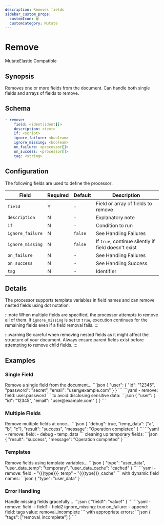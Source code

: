 ```yaml
---
description: Removes fields
sidebar_custom_props:
  customIcon: 🗑️
  customCategory: Mutate
---
```


# Remove

<span className="theme-doc-version-badge badge badge--primary">Mutate</span><span className="theme-doc-version-badge badge badge--secondary">Elastic Compatible</span>

## Synopsis

Removes one or more fields from the document. Can handle both single fields and arrays of fields to remove.

## Schema

```yaml {2}
- remove:
    field: <ident|ident[]>
    description: <text>
    if: <script>
    ignore_failure: <boolean>
    ignore_missing: <boolean>
    on_failure: <processor[]>
    on_success: <processor[]>
    tag: <string>
```

## Configuration

The following fields are used to define the processor:

|Field|Required|Default|Description|
|---|---|---|---|
|`field`|Y|-|Field or array of fields to remove|
|`description`|N|-|Explanatory note|
|`if`|N|-|Condition to run|
|`ignore_failure`|N|`false`|See <Topic id="handling-failures">Handling Failures</Topic>|
|`ignore_missing`|N|`false`|If `true`, continue silently if field doesn't exist|
|`on_failure`|N|-|See <Topic id="handling-failures">Handling Failures</Topic>|
|`on_success`|N|-|See <Topic id="handling-success">Handling Success</Topic>|
|`tag`|N|-|Identifier|

## Details

The processor supports template variables in field names and can remove nested fields using dot notation.

:::note
When multiple fields are specified, the processor attempts to remove all of them. If `ignore_missing` is set to `true`, execution continues for the remaining fields even if a field removal fails.
:::

:::warning
Be careful when removing nested fields as it might affect the structure of your document. Always ensure parent fields exist before attempting to remove child fields.
:::

## Examples

### Single Field

<ExampleGrid>
  <CommentCol>
    Remove a single field from the document...
  </CommentCol>
  <CodeCol>
    ```json
    {
      "user": {
        "id": "12345",
        "password": "secret",
        "email": "user@example.com"
      }
    }
    ```
    ```yaml
    - remove:
        field: user.password
    ```
  </CodeCol>
  <CommentCol>
    to avoid disclosing sensitive data:
  </CommentCol>
  <CodeCol>
    ```json
    {
      "user": {
        "id": "12345",
        "email": "user@example.com"
      }
    }
    ```
  </CodeCol>
</ExampleGrid>

### Multiple Fields

<ExampleGrid>
  <CommentCol>
    Remove multiple fields at once...
  </CommentCol>
  <CodeCol>
    ```json
    {
      "debug": true,
      "temp_data": ["a", "b", "c"],
      "result": "success",
      "message": "Operation completed"
    }
    ```
    ```yaml
    - remove:
        field: 
          - debug
          - temp_data
    ```
  </CodeCol>
  <CommentCol>
    cleaning up temporary fields:
  </CommentCol>
  <CodeCol>
    ```json
    {
      "result": "success",
      "message": "Operation completed"
    }
    ```
  </CodeCol>
</ExampleGrid>

### Templates

<ExampleGrid>
  <CommentCol>
    Remove fields using template variables...
  </CommentCol>
  <CodeCol>
    ```json
    {
      "type": "user_data",
      "user_data_temp": "temporary",
      "user_data_cache": "cached"
    }
    ```
    ```yaml
    - remove:
        field: 
          - "{{{type}}}_temp"
          - "{{{type}}}_cache"
    ```
  </CodeCol>
  <CommentCol>
    with dynamic field names:
  </CommentCol>
  <CodeCol>
    ```json
    {
      "type": "user_data"
    }
    ```
  </CodeCol>
</ExampleGrid>

### Error Handling

<ExampleGrid>
  <CommentCol>
    Handle missing fields gracefully...
  </CommentCol>
  <CodeCol>
    ```json
    {
      "field1": "value1"
    }
    ```
    ```yaml
    - remove:
        field: 
          - field1
          - field2
        ignore_missing: true
        on_failure:
          - append:
              field: tags
              value: removal_incomplete
    ```
  </CodeCol>
  <CommentCol>
    with appropriate errors:
  </CommentCol>
  <CodeCol>
    ```json
    {
      "tags": ["removal_incomplete"]
    }
    ```
  </CodeCol>
</ExampleGrid>
